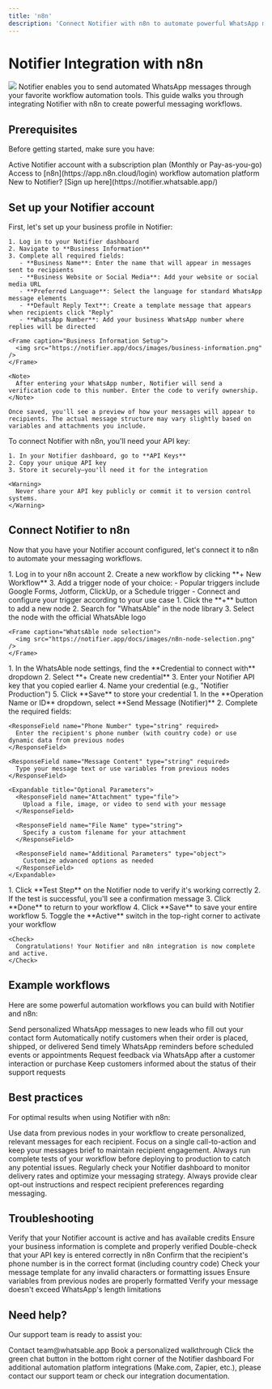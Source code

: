 ```yaml
---
title: 'n8n'
description: 'Connect Notifier with n8n to automate powerful WhatsApp messaging workflows'
---
```


# Notifier Integration with n8n

<Frame caption="Automate your WhatsApp messaging workflows with n8n and WhatsAble">
  <img src="/images/notifier_n8n_svg.svg" className="rounded-xl" />
</Frame>

<Info>
  Notifier enables you to send automated WhatsApp messages through your favorite workflow automation tools. This guide walks you through integrating Notifier with n8n to create powerful messaging workflows.
</Info>

## Prerequisites

Before getting started, make sure you have:

<CardGroup cols={2}>
  <Card title="Notifier Account" icon="user">
    Active Notifier account with a subscription plan (Monthly or Pay-as-you-go)
  </Card>
  <Card title="n8n Account" icon="user">
    Access to [n8n](https://app.n8n.cloud/login) workflow automation platform
  </Card>
</CardGroup>

<Tip>
  New to Notifier? [Sign up here](https://notifier.whatsable.app/)
</Tip>

## Set up your Notifier account

<Steps>
  <Step title="Configure your business information">
    First, let's set up your business profile in Notifier:
    
    1. Log in to your Notifier dashboard
    2. Navigate to **Business Information**
    3. Complete all required fields:
       - **Business Name**: Enter the name that will appear in messages sent to recipients
       - **Business Website or Social Media**: Add your website or social media URL
       - **Preferred Language**: Select the language for standard WhatsApp message elements
       - **Default Reply Text**: Create a template message that appears when recipients click "Reply"
       - **WhatsApp Number**: Add your business WhatsApp number where replies will be directed
    
    <Frame caption="Business Information Setup">
      <img src="https://notifier.app/docs/images/business-information.png" />
    </Frame>
    
    <Note>
      After entering your WhatsApp number, Notifier will send a verification code to this number. Enter the code to verify ownership.
    </Note>
    
    Once saved, you'll see a preview of how your messages will appear to recipients. The actual message structure may vary slightly based on variables and attachments you include.
    
  </Step>
  
  <Step title="Get your API key">
    To connect Notifier with n8n, you'll need your API key:
    
    1. In your Notifier dashboard, go to **API Keys**
    2. Copy your unique API key
    3. Store it securely—you'll need it for the integration
    
    <Warning>
      Never share your API key publicly or commit it to version control systems.
    </Warning>
  </Step>
</Steps>

## Connect Notifier to n8n

Now that you have your Notifier account configured, let's connect it to n8n to automate your messaging workflows.

<Steps>
  <Step title="Set up your n8n workflow">
    1. Log in to your n8n account
    2. Create a new workflow by clicking **+ New Workflow**
    3. Add a trigger node of your choice:
       - Popular triggers include Google Forms, Jotform, ClickUp, or a Schedule trigger
       - Connect and configure your trigger according to your use case
  </Step>
  
  <Step title="Add the WhatsAble node">
    1. Click the **+** button to add a new node
    2. Search for "WhatsAble" in the node library
    3. Select the node with the official WhatsAble logo
    
    <Frame caption="WhatsAble node selection">
      <img src="https://notifier.app/docs/images/n8n-node-selection.png" />
    </Frame>
  </Step>
  
  <Step title="Configure Notifier credentials">
    1. In the WhatsAble node settings, find the **Credential to connect with** dropdown
    2. Select **+ Create new credential**
    3. Enter your Notifier API key that you copied earlier
    4. Name your credential (e.g., "Notifier Production")
    5. Click **Save** to store your credential
  </Step>
  
  <Step title="Configure your message">
    1. In the **Operation Name or ID** dropdown, select **Send Message (Notifier)**
    2. Complete the required fields:
    
    <ResponseField name="Phone Number" type="string" required>
      Enter the recipient's phone number (with country code) or use dynamic data from previous nodes
    </ResponseField>
    
    <ResponseField name="Message Content" type="string" required>
      Type your message text or use variables from previous nodes
    </ResponseField>
    
    <Expandable title="Optional Parameters">
      <ResponseField name="Attachment" type="file">
        Upload a file, image, or video to send with your message
      </ResponseField>
      
      <ResponseField name="File Name" type="string">
        Specify a custom filename for your attachment
      </ResponseField>
      
      <ResponseField name="Additional Parameters" type="object">
        Customize advanced options as needed
      </ResponseField>
    </Expandable>
  </Step>
  
  <Step title="Test and activate your workflow">
    1. Click **Test Step** on the Notifier node to verify it's working correctly
    2. If the test is successful, you'll see a confirmation message
    3. Click **Done** to return to your workflow
    4. Click **Save** to save your entire workflow
    5. Toggle the **Active** switch in the top-right corner to activate your workflow
    
    <Check>
      Congratulations! Your Notifier and n8n integration is now complete and active.
    </Check>
  </Step>
</Steps>

## Example workflows

Here are some powerful automation workflows you can build with Notifier and n8n:

<CardGroup cols={2}>
  <Card title="Lead Nurturing" icon="user-plus">
    Send personalized WhatsApp messages to new leads who fill out your contact form
  </Card>
  <Card title="Order Confirmations" icon="box-check">
    Automatically notify customers when their order is placed, shipped, or delivered
  </Card>
  <Card title="Event Reminders" icon="calendar">
    Send timely WhatsApp reminders before scheduled events or appointments
  </Card>
  <Card title="Customer Feedback" icon="message-dots">
    Request feedback via WhatsApp after a customer interaction or purchase
  </Card>
  <Card title="Support Ticket Updates" icon="ticket">
    Keep customers informed about the status of their support requests
  </Card>
</CardGroup>

## Best practices

For optimal results when using Notifier with n8n:

<AccordionGroup>
  <Accordion title="Personalize your messages" icon="user-check">
    Use data from previous nodes in your workflow to create personalized, relevant messages for each recipient.
  </Accordion>
  
  <Accordion title="Keep messages concise" icon="text-size">
    Focus on a single call-to-action and keep your messages brief to maintain recipient engagement.
  </Accordion>
  
  <Accordion title="Test thoroughly" icon="flask">
    Always run complete tests of your workflow before deploying to production to catch any potential issues.
  </Accordion>
  
  <Accordion title="Monitor performance" icon="chart-line">
    Regularly check your Notifier dashboard to monitor delivery rates and optimize your messaging strategy.
  </Accordion>
  
  <Accordion title="Respect privacy" icon="shield-check">
    Always provide clear opt-out instructions and respect recipient preferences regarding messaging.
  </Accordion>
</AccordionGroup>

## Troubleshooting

<AccordionGroup>
  <Accordion title="Message not being sent?" icon="circle-exclamation">
    <Steps>
      <Step title="Check account status">
        Verify that your Notifier account is active and has available credits
      </Step>
      <Step title="Verify business information">
        Ensure your business information is complete and properly verified
      </Step>
      <Step title="Confirm API key">
        Double-check that your API key is entered correctly in n8n
      </Step>
      <Step title="Validate phone number">
        Confirm that the recipient's phone number is in the correct format (including country code)
      </Step>
    </Steps>
  </Accordion>
  
  <Accordion title="Formatting issues in messages?" icon="text-slash">
    <Steps>
      <Step title="Review template">
        Check your message template for any invalid characters or formatting issues
      </Step>
      <Step title="Variable formatting">
        Ensure variables from previous nodes are properly formatted
      </Step>
      <Step title="Message length">
        Verify your message doesn't exceed WhatsApp's length limitations
      </Step>
    </Steps>
  </Accordion>
</AccordionGroup>

## Need help?

Our support team is ready to assist you:

<CardGroup cols={3}>
  <Card title="Email support" icon="envelope" href="mailto:team@whatsable.app">
    Contact team@whatsable.app
  </Card>
  <Card title="Schedule a demo" icon="calendar" href="https://tidycal.com/axelmeta/notifier-systems-demo">
    Book a personalized walkthrough
  </Card>
  <Card title="Live chat" icon="message-dots" href="">
    Click the green chat button in the bottom right corner of the Notifier dashboard
  </Card>
</CardGroup>

<Info>
  For additional automation platform integrations (Make.com, Zapier, etc.), please contact our support team or check our integration documentation.
</Info>
